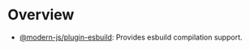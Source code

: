# Overview

- [@modern-js/plugin-esbuild](/plugin/rsbuild-plugins/plugin-esbuild): Provides esbuild compilation support.